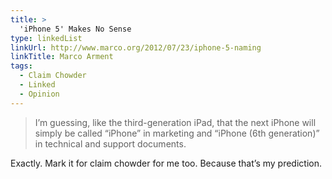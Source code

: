 ```yaml
---
title: >
  'iPhone 5' Makes No Sense
type: linkedList
linkUrl: http://www.marco.org/2012/07/23/iphone-5-naming
linkTitle: Marco Arment
tags:
  - Claim Chowder
  - Linked
  - Opinion
---
```


> I’m guessing, like the third-generation iPad, that the next iPhone will simply be called “iPhone” in marketing and “iPhone (6th generation)” in technical and support documents.

Exactly. Mark it for claim chowder for me too. Because that’s my prediction.
